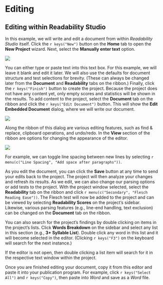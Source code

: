 # Editing

## Editing within Readability Studio {#rs-as-an-editor}
In this example, we will write and edit a document from within *Readability Studio* itself. Click the `r keys("New")` button on the **Home** tab to open the **New Project** wizard. Next, select the **Manually enter text** option.

![](images/wizardentertext.png)

You can either type or paste text into this text box. For this example, we will leave it blank and edit it later. We will also use the defaults for document structure and test selections for brevity. (These can always be changed later from the **Document** and **Readability** tabs on the ribbon.) Finally, click the `r keys("Finish")` button to create the project.
Because the project does not have any content yet, only empty scores and statistics will be shown in the results. To add content to the project, select the **Document** tab on the ribbon and click the `r keys("Edit Document")` button. This will show the **Edit Embedded Document** dialog, where we will write our document.

![](images/editorwithcontent.png)

Along the ribbon of this dialog are various editing features, such as find &amp; replace, clipboard operations, and undo/redo. In the **View** section of the ribbon are options for changing the appearance of the editor.

![](images/editorviewribbon.png)

For example, we can toggle line spacing between new lines by selecting `r menu(c("Line Spacing", "Add space after paragraphs"))`.

As you edit the document, you can click the **Save** button at any time to send your edits back to the project. The project will then analyze your changes and refresh its results. As we edit, we can also change our parsing options or add tests to the project. With the project window selected, select the **Readability** tab on the ribbon and click `r menu(c("Secondary", "Flesch Reading Ease"))`. The Flesch test will now be added to the project and can be viewed by selecting **Readability Scores** on the project's sidebar. Likewise, various parsing features (e.g., line-end handling, text exclusion) can be changed on the **Document** tab on the ribbon.

You can also search for the project's findings by double clicking on items in the project's lists. Click **Words Breakdown** on the sidebar and select any list in this section (e.g., **3+ Syllable List**). Double click any word in this list and it will become selected in the editor. (Clicking `r keys("F3")` on the keyboard will search for the next instance.)

::: {.notesection data-latex=""}
If the editor is not open, then double clicking a list item will search for it in the respective text window within the project.
:::

Once you are finished editing your document, copy it from this editor and paste it into your publication program. For example, click `r keys("Select All")` and `r keys("Copy")`, then paste into *Word* and save as a *Word* file.
